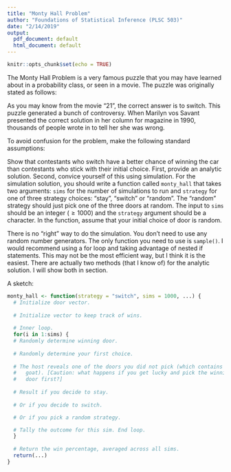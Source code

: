 ```yaml
---
title: "Monty Hall Problem"
author: "Foundations of Statistical Inference (PLSC 503)"
date: "2/14/2019"
output:
  pdf_document: default
  html_document: default
---
```


```r
knitr::opts_chunk$set(echo = TRUE)
```

The Monty Hall Problem\footnote{\url{https://en.wikipedia.org/wiki/Monty\_Hall\_problem}} is a very famous puzzle that you may have learned about in a probability class, or seen in a movie. The puzzle was originally stated as follows: 

\begin{quote}
\textit{Suppose you're on a game show, and you're given the choice of three doors: Behind one door is a car; behind the others, goats. You pick a door, say No. 1, and the host, who knows what's behind the doors, opens another door, say No. 3, which has a goat. He then says to you, "Do you want to pick door No. 2?" Is it to your advantage to switch your choice?}
\end{quote}

As you may know from the movie "21"\footnote{clip: \url{https://www.youtube.com/watch?v=Zr\_xWfThjJ0}}, the correct answer is to switch. This puzzle generated a bunch of controversy. When Marilyn vos Savant presented the correct solution in her column for \textit{Parade} magazine in 1990, thousands of people wrote in to tell her she was wrong\footnote{Have a look at some of the comments she received here: \url{http://marilynvossavant.com/game-show-problem/}}. 

To avoid confusion for the problem, make the following standard assumptions:

\begin{enumerate}
\item The host (Monty) must always open a door that was not picked by the contestant.
\item Monty must always open a door that has a goat behind it and never the car! If he has a choice to make between two goat doors, he chooses at random. 
\item Monty must always offer the chance to switch between the originally chosen door and the remaining closed door.
\end{enumerate}

Show that contestants who switch have a better chance of winning the car than contestants who stick with their initial choice. First, provide an analytic solution. Second, convice yourself of this using simulation. For the simulation solution, you should write a function called `monty_hall` that takes two arguments: `sims` for the number of simulations to run and `strategy` for one of three strategy choices:  "stay", "switch" or "random". The "random" strategy should just pick one of the three doors at random. The input to `sims` should be an integer ($\geq 1000$) and the `strategy` argument should be a character. In the function, assume that your initial choice of door is random. 

There is no "right" way to do the simulation. You don't need to use any random number generators. The only function you need to use is `sample()`. I would recommend using a for loop and taking advantage of nested if statements. This may not be the most efficient way, but I think it is the easiest. There are actually two methods (that I know of) for the analytic solution. I will show both in section. 

\newpage 

A sketch: 

```r
monty_hall <- function(strategy = "switch", sims = 1000, ...) {
  # Initialize door vector.
  
  # Initialize vector to keep track of wins. 
  
  # Inner loop.
  for(i in 1:sims) {
  # Randomly determine winning door.
  
  # Randomly determine your first choice.
  
  # The host reveals one of the doors you did not pick (which contains a
  #   goat). [Caution: what happens if you get lucky and pick the winning
  #   door first?]
  
  # Result if you decide to stay.
   
  # Or if you decide to switch.

  # Or if you pick a random strategy.  

  # Tally the outcome for this sim. End loop.
  }
  
  # Return the win percentage, averaged across all sims.
  return(...)
}
```